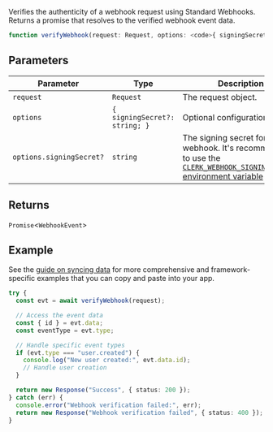 Verifies the authenticity of a webhook request using Standard Webhooks. Returns a promise that resolves to the verified webhook event data.

```ts
function verifyWebhook(request: Request, options: <code>{ signingSecret?: string; }</code>): Promise<WebhookEvent>
```

## Parameters

| Parameter                | Type                                       | Description                                                                                                                                                                            |
| ------------------------ | ------------------------------------------ | -------------------------------------------------------------------------------------------------------------------------------------------------------------------------------------- |
| `request`                | `Request`                                  | The request object.                                                                                                                                                                    |
| `options`                | <code>\{ signingSecret?: string; \}</code> | Optional configuration object.                                                                                                                                                         |
| `options.signingSecret?` | `string`                                   | The signing secret for the webhook. It's recommended to use the [`CLERK_WEBHOOK_SIGNING_SECRET` environment variable](/docs/deployments/clerk-environment-variables#webhooks) instead. |

## Returns

`Promise`\<`WebhookEvent`\>

## Example

See the [guide on syncing data](/docs/webhooks/sync-data) for more comprehensive and framework-specific examples that you can copy and paste into your app.

```ts
try {
  const evt = await verifyWebhook(request);

  // Access the event data
  const { id } = evt.data;
  const eventType = evt.type;

  // Handle specific event types
  if (evt.type === "user.created") {
    console.log("New user created:", evt.data.id);
    // Handle user creation
  }

  return new Response("Success", { status: 200 });
} catch (err) {
  console.error("Webhook verification failed:", err);
  return new Response("Webhook verification failed", { status: 400 });
}
```
